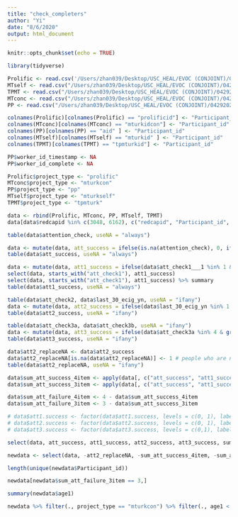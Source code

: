```yaml
---
title: "check_completers"
author: "Yi"
date: "8/6/2020"
output: html_document
---
```


```r
knitr::opts_chunk$set(echo = TRUE)
```

```r
library(tidyverse)
```

```r
Prolific <- read.csv('/Users/zhan039/Desktop/USC_HEAL/EVOC (CONJOINT)/04292020/Prolific.csv', na.strings = "")
MTself <- read.csv("/Users/zhan039/Desktop/USC_HEAL/EVOC (CONJOINT)/04292020/MTself.csv", na.strings = "")
TPMT <- read.csv("/Users/zhan039/Desktop/USC_HEAL/EVOC (CONJOINT)/04292020/TPMT.csv", na.strings = "")
MTconc <- read.csv("/Users/zhan039/Desktop/USC_HEAL/EVOC (CONJOINT)/04292020/MTconc.csv", na.strings = "")
PP <- read.csv("/Users/zhan039/Desktop/USC_HEAL/EVOC (CONJOINT)/04292020/PP.csv", na.strings = "")
```

```r
colnames(Prolific)[colnames(Prolific) == "prolificid"] <- "Participant_id"
colnames(MTconc)[colnames(MTconc) == "mturkidcon"] <- "Participant_id"
colnames(PP)[colnames(PP) == "aid" ] <- "Participant_id"
colnames(MTself)[colnames(MTself) == "mturkid" ] <- "Participant_id"
colnames(TPMT)[colnames(TPMT) == "tpmturkid"] <- "Participant_id"

PP$worker_id_timestamp <- NA
PP$worker_id_complete <- NA

Prolific$project_type <- "prolific"
MTconc$project_type <- "mturkcon"
PP$project_type <- "pp"
MTself$project_type <- "mturkself"
TPMT$project_type <- "tpmturk"

data <- rbind(Prolific, MTconc, PP, MTself, TPMT)
data[data$redcapid %in% c(3048, 6162), c("redcapid", "Participant_id", "project_type")]
```


```r
table(data$attention_check, useNA = "always")

data <- mutate(data, att_success = ifelse(is.na(attention_check), 0, ifelse(attention_check <= 25, 1, 0)))
table(data$att_success, useNA = "always")

data <- mutate(data, att1_success = ifelse(data$att_check1___1 %in% 1 & data$att_check1___4 %in% 1 & data$att_check1___5 %in% 1, 1, 0))
select(data, starts_with("att_check1"), att1_success)
select(data, starts_with("att_check1"), att1_success) %>% summary
table(data$att1_success, useNA = "always")

table(data$att_check2, data$last_30_ecig_yn, useNA = "ifany")
data <- mutate(data, att2_success = ifelse(data$last_30_ecig_yn %in% 1 & data$att_check2 %in% 3, 1, ifelse(data$last_30_ecig_yn %in% 1, 0, NA))) # people who are not asked the second question are marked as NA
table(data$att2_success, useNA = "ifany")

table(data$att_check3a, data$att_check3b, useNA = "ifany")
data <- mutate(data, att3_success = ifelse(data$att_check3a %in% 4 & grepl("decision making", data$att_check3b, ignore.case = T), 1, 0))
table(data$att3_success, useNA = "ifany")

data$att2_replaceNA <- data$att2_success
data$att2_replaceNA[is.na(data$att2_replaceNA)] <- 1 # people who are not asked are marked as success
table(data$att2_replaceNA, useNA = "ifany")

data$sum_att_success_4item <- apply(data[, c("att_success", "att1_success", "att2_replaceNA", "att3_success")], 1, sum)
data$sum_att_success_3item <- apply(data[, c("att_success", "att1_success", "att3_success")], 1, sum)

data$sum_att_failure_4item <- 4 - data$sum_att_success_4item
data$sum_att_failure_3item <- 3 - data$sum_att_success_3item

# data$att1.success <- factor(data$att1.success, levels = c(0, 1), labels = c("fail", "success"))
# data$att2.success <- factor(data$att2.success, levels = c(0, 1), labels = c("fail", "success"))
# data$att3.success <- factor(data$att3.success, levels = c(0,1), labels = c("fail", "success"))

select(data, att_success, att1_success, att2_success, att3_success, sum_att_failure_3item, sum_att_failure_4item)

newdata <- select(data, -att2_replaceNA, -sum_att_success_4item, -sum_att_success_3item)

length(unique(newdata$Participant_id))
```

```r
newdata[newdata$sum_att_failure_3item == 3,]
```


```r
summary(newdata$age1)

newdata %>% filter(., project_type == "mturkcon") %>% filter(., age1 < 18 | age1 > 30) %>% select(., redcapid, Participant_id, project_type) %>% group_by(Participant_id) %>% summarise(n = n())
```


